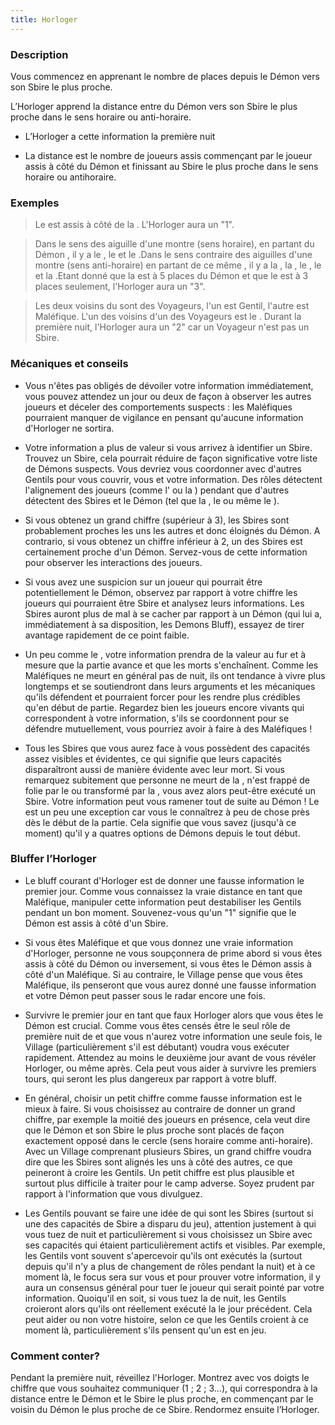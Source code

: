 ```yaml
---
title: Horloger
---
```



<Role HORLOGER header />

### Description

Vous commencez en apprenant le nombre de places depuis le Démon vers son Sbire le plus proche. 

L’Horloger apprend la distance entre du Démon vers son Sbire le plus proche dans le sens horaire ou anti-horaire.

-	L’Horloger a cette information la première nuit

-	La distance est le nombre de joueurs assis commençant par le joueur assis à côté du Démon et finissant au Sbire le plus proche dans le sens horaire ou antihoraire.

### Exemples  

> Le <Role FANG_GU /> est assis à côté de la <Role VIEILLE_CHOUETTE />. L'Horloger aura un "1".  

> Dans le sens des aiguille d'une montre (sens horaire), en partant du Démon <Role NO_DASHII />, il y a le <Role REVEUR />, le <Role CHARMEUR_DE_SERPENT /> et le <Role JUMEAU_MALEFIQUE />.Dans le sens contraire des aiguilles d'une montre (sens anti-horaire) en partant de ce même <Role NO_DASHII />, il y a la <Role BETE_DE_FOIRE />, la <Role DULCINEE />, le <Role FAUSSAIRE />, le <Role SAGE /> et la <Role SORCIERE />.Etant donné que la <Role SORCIERE /> est à 5 places du Démon et que le <Role JUMEAU_MALEFIQUE /> est à 3 places seulement, l'Horloger aura un "3".

> Les deux voisins du <Role FANG_GU /> sont des Voyageurs, l'un est Gentil, l'autre est Maléfique. L'un des voisins d'un des Voyageurs est le <Role MANIPULATEUR />. Durant la première nuit, l'Horloger aura un "2" car un Voyageur n'est pas un Sbire.

### Mécaniques et conseils

- Vous n'êtes pas obligés de dévoiler votre information immédiatement, vous pouvez attendez un jour ou deux de façon à observer les autres joueurs et déceler des comportements suspects : les Maléfiques pourraient manquer de vigilance en pensant qu'aucune information d'Horloger ne sortira.

- Votre information a plus de valeur si vous arrivez à identifier un Sbire. Trouvez un Sbire, cela pourrait réduire de façon significative votre liste de Démons suspects. Vous devriez vous coordonner avec d'autres Gentils pour vous couvrir, vous et votre information. Des rôles détectent l'alignement des joueurs (comme l'<Role ORACLE /> ou la <Role COUTURIERE />) pendant que d'autres détectent des Sbires et le Démon (tel que la <Role FLEURISTE />, le <Role CRIEUR /> ou même le <Role CHARMEUR_DE_SERPENT />).

- Si vous obtenez un grand chiffre (supérieur à 3), les Sbires sont probablement proches les uns les autres et donc éloignés du Démon. A contrario, si vous obtenez un chiffre inférieur à 2, un des Sbires est certainement proche d'un Démon. Servez-vous de cette information pour observer les interactions des joueurs.

- Si vous avez une suspicion sur un joueur qui pourrait être potentiellement le Démon, observez par rapport à votre chiffre les joueurs qui pourraient être Sbire et analysez leurs informations. Les Sbires auront plus de mal à se cacher par rapport à un Démon (qui lui a, immédiatement à sa disposition, les Demons Bluff), essayez de tirer avantage rapidement de ce point faible.

- Un peu comme le <Role CUISTOT />, votre information prendra de la valeur au fur et à mesure que la partie avance et que les morts s'enchaînent. Comme les Maléfiques ne meurt en général pas de nuit, ils ont tendance à vivre plus longtemps et se soutiendront dans leurs arguments et les mécaniques qu'ils défendent et pourraient forcer pour les rendre plus crédibles qu'en début de partie. Regardez bien les joueurs encore vivants qui correspondent à votre information, s'ils se coordonnent pour se défendre mutuellement, vous pourriez avoir à faire à des Maléfiques !           

- Tous les Sbires que vous aurez face à vous possèdent des capacités assez visibles et évidentes, ce qui signifie que leurs capacités disparaîtront aussi de manière évidente avec leur mort. Si vous remarquez subitement que personne ne meurt de la <Role SORCIERE />, n'est frappé de folie par le <Role MANIPULATEUR /> ou transformé par la <Role VIEILLE_CHOUETTE />, vous avez alors peut-être exécuté un Sbire. Votre information peut vous ramener tout de suite au Démon ! Le <Role JUMEAU_MALEFIQUE /> est un peu une exception car vous le connaîtrez à peu de chose près dès le début de la partie. Cela signifie que vous savez (jusqu'à ce moment) qu'il y a quatres options de Démons depuis le tout début.

### Bluffer l’Horloger

- Le bluff courant d'Horloger est de donner une fausse information le premier jour. Comme vous connaissez la vraie distance en tant que Maléfique, manipuler cette information peut destabiliser les Gentils pendant un bon moment. Souvenez-vous qu'un "1" signifie que le Démon est assis à côté d'un Sbire.

- Si vous êtes Maléfique et que vous donnez une vraie information d'Horloger, personne ne vous soupçonnera de prime abord si vous êtes assis à côté du Démon ou inversement, si vous êtes le Démon assis à côté d'un Maléfique. Si au contraire, le Village pense que vous êtes Maléfique, ils penseront que vous aurez donné une fausse information et votre Démon peut passer sous le radar encore une fois.

- Survivre le premier jour en tant que faux Horloger alors que vous êtes le Démon est crucial. Comme vous êtes censés être le seul rôle de première nuit de <Module SECTS_AND_VIOLETS /> et que vous n'aurez votre information une seule fois, le Village (particulièrement s'il est débutant) voudra vous exécuter rapidement. Attendez au moins le deuxième jour avant de vous révéler Horloger, ou même après. Cela peut vous aider à survivre les premiers tours, qui seront les plus dangereux par rapport à votre bluff.

- En général, choisir un petit chiffre comme fausse information est le mieux à faire. Si vous choisissez au contraire de donner un grand chiffre, par exemple la moitié des joueurs en présence, cela veut dire que le Démon et son Sbire le plus proche sont placés de façon exactement opposé dans le cercle (sens horaire comme anti-horaire). Avec un Village comprenant plusieurs Sbires, un grand chiffre voudra dire que les Sbires sont alignés les uns à côté  des autres, ce que peineront à croire les Gentils. Un petit chiffre est plus plausible et surtout plus difficile à traiter pour le camp adverse. Soyez prudent par rapport à l'information que vous divulguez.

- Les Gentils pouvant se faire une idée de qui sont les Sbires (surtout si une des capacités de Sbire a disparu du jeu), attention justement à qui vous tuez de nuit et particulièrement si vous choisissez un Sbire avec ses capacités qui étaient particulièrement actifs et visibles. Par exemple, les Gentils vont souvent s'apercevoir qu'ils ont exécutés la <Role VIEILLE_CHOUETTE /> (surtout depuis qu'il n'y a plus de changement de rôles pendant la nuit) et à ce moment là, le focus sera sur vous et pour prouver votre information, il y aura un consensus général pour tuer le joueur qui serait pointé par votre information. Quoiqu'il en soit, si vous tuez la <Role VIEILLE_CHOUETTE /> de nuit, les Gentils croieront alors qu'ils ont réellement exécuté la <Role VIEILLE_CHOUETTE /> le jour précédent. Cela peut aider ou non votre histoire, selon ce que les Gentils croient à ce moment là, particulièrement s'ils pensent qu'un <Role VORTOX /> est en jeu.

### Comment conter?

Pendant la première nuit, réveillez l'Horloger. Montrez avec vos doigts le chiffre que vous souhaitez communiquer (1 ; 2 ; 3...), qui correspondra à la distance entre le Démon et le Sbire le plus proche, en commençant par le voisin du Démon le plus proche de ce Sbire. Rendormez ensuite l’Horloger.

